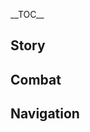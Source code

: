 {{CharacterTabs}}
{{LanguageTabs}}
{{Stub|1={{Meta/VO|rm=1}}}}
__TOC__
==Story==
{{VO/Story
|character           = Shenhe
|language            = zh
|language_s          = zh
|language_t          = zh-tw
|name                = 申鹤
|name_s              = 申鹤
|name_t              = 申鶴

<!-- Hello -->
|vo_01_01_title_s    = 初次见面…
|vo_01_01_title_t    = 初次見面…
|vo_01_01_subtitle   = Hello
|vo_01_01_file       = VO_{language}{character} Hello.ogg
|vo_01_01_tx_s       = 我名申鹤，命格孤煞，易伤身边人，仙人叮嘱要以此红绳锁魂，控制杀心。若你不畏惧与我同行…很好，就请伸出手来吧。
|vo_01_01_tx_t       = 我名申鶴，命格孤煞，易傷身邊人，仙人叮囑要以此紅繩鎖魂，控制殺心。若{{MC|你|妳|mc=1}}不畏懼與我同行…很好，就請伸出手來吧。
|vo_01_01_rm         = 

<!-- Chats -->
|vo_02_01_title_s    = 闲聊・归宿
|vo_02_01_title_t    = 閒聊・歸宿
|vo_02_01_subtitle   = Chat: Home
|vo_02_01_file       = VO_{language}{character} Chat - Home.ogg
|vo_02_01_tx_s       = 人间的归宿是一种奢望，我早已习惯跟山川与鸟兽作伴了。
|vo_02_01_tx_t       = 人間的歸宿是一種奢望，我早已習慣跟山川與鳥獸作伴了。
|vo_02_01_rm         = 
|vo_02_02_title_s    = 闲聊・要诀
|vo_02_02_title_t    = 閒聊・要訣
|vo_02_02_subtitle   = Chat: Motto
|vo_02_02_file       = VO_{language}{character} Chat - Motto.ogg
|vo_02_02_tx_s       = 回向正道，保身护命…
|vo_02_02_tx_t       = 回向正道，保身護命…
|vo_02_02_rm         = 
|vo_02_03_title_s    = 闲聊・刀枪无眼
|vo_02_03_title_t    = 閒聊・刀槍無眼
|vo_02_03_subtitle   = Chat: A Blind Polearm
|vo_02_03_file       = VO_{language}{character} Chat - A Blind Polearm.ogg
|vo_02_03_tx_s       = 刀枪无眼，红绳的力量也有极限，所以我才不喜欢人多的地方。
|vo_02_03_tx_t       = 刀槍無眼，紅繩的力量也有極限，所以我才不喜歡人多的地方。
|vo_02_03_rm         = 

<!-- Weather -->
|vo_03_01_title_s    = 下雨的时候…
|vo_03_01_title_t    = 下雨的時候…
|vo_03_01_subtitle   = When It Rains
|vo_03_01_file       = VO_{language}{character} When It Rains.ogg
|vo_03_01_tx_s       = 按照凡人的做法，这种时候，是否应该…撑伞？
|vo_03_01_tx_t       = 按照凡人的做法，這種時候，是否應該…撐傘？
|vo_03_01_rm         = 
|vo_03_02_title_s    = 雨过天晴…
|vo_03_02_title_t    = 雨過天晴…
|vo_03_02_subtitle   = After the Rain
|vo_03_02_file       = VO_{language}{character} After the Rain.ogg
|vo_03_02_tx_s       = 天气变好，我也很开心。只希望没有人来打扰…如果有，就让他们消失好了。
|vo_03_02_tx_t       = 天氣變好，我也很開心。只希望沒有人來打擾…如果有，就讓他們消失好了。
|vo_03_02_rm         = 
|vo_03_03_title_s    = 打雷的时候…
|vo_03_03_title_t    = 打雷的時候…
|vo_03_03_subtitle   = When Thunder Strikes
|vo_03_03_file       = VO_{language}{character} When Thunder Strikes.ogg
|vo_03_03_tx_s       = 把魔物冻在原地，雷劈下来就能瞬间解决它们，还不会让衣服沾上尘土。
|vo_03_03_tx_t       = 把魔物凍在原地，雷劈下來就能瞬間解決它們，還不會讓衣服沾上塵土。
|vo_03_03_rm         = 
|vo_03_04_title_s    = 刮大风了…
|vo_03_04_title_t    = 颳大風了…
|vo_03_04_subtitle   = When the Wind Is Blowing
|vo_03_04_file       = VO_{language}{character} When the Wind Is Blowing.ogg
|vo_03_04_tx_s       = 嗯…师父最喜欢庆云顶上的罡风。
|vo_03_04_tx_t       = 嗯…師父最喜歡慶雲頂上的罡風。
|vo_03_04_rm         = 

<!-- Greetings -->
|vo_04_01_title_s    = 早上好…
|vo_04_01_title_t    = 早安…
|vo_04_01_subtitle   = Good Morning
|vo_04_01_file       = VO_{language}{character} Good Morning.ogg
|vo_04_01_tx_s       = 早安。晨露很甜，要分一点给你吗？
|vo_04_01_tx_t       = 早安。晨露很甜，要分一點給{{MC|你|妳|mc=1}}嗎？
|vo_04_01_rm         = 
|vo_04_02_title_s    = 中午好…
|vo_04_02_title_t    = 午安…
|vo_04_02_subtitle   = Good Afternoon
|vo_04_02_file       = VO_{language}{character} Good Afternoon.ogg
|vo_04_02_tx_s       = 若是午后困乏，不妨试试打坐养神，很有效果。
|vo_04_02_tx_t       = 若是午後睏乏，不妨試試打坐養神，很有效果。
|vo_04_02_rm         = 
|vo_04_03_title_s    = 晚上好…
|vo_04_03_title_t    = 晚上好…
|vo_04_03_subtitle   = Good Evening
|vo_04_03_file       = VO_{language}{character} Good Evening.ogg
|vo_04_03_tx_s       = 不知道你是喜欢人间的灯火，还是山林的月光？
|vo_04_03_tx_t       = 不知道{{MC|你|妳|mc=1}}是喜歡人間的燈火，還是山林的月光？
|vo_04_03_rm         = 
|vo_04_04_title_s    = 晚安…
|vo_04_04_title_t    = 晚安…
|vo_04_04_subtitle   = Good Night
|vo_04_04_friendship = 4
|vo_04_04_file       = VO_{language}{character} Good Night.ogg
|vo_04_04_tx_s       = 放心休息吧，我睡眠很浅，有什么动静，我会替你查看的。
|vo_04_04_tx_t       = 放心休息吧，我睡眠很淺，有什麼動靜，我會替{{MC|你|妳|mc=1}}查看的。
|vo_04_04_rm         = 

<!-- About -->
|vo_05_01_title_s    = 关于{name_s}自己・本能
|vo_05_01_title_t    = 關於{name_t}自己・本能
|vo_05_01_subtitle   = About {character}: Instinct
|vo_05_01_file       = VO_{language}{character} About {character} - Instinct.ogg
|vo_05_01_tx_s       = 磨砺自身，修炼方术，都是本能使然，想要保全自己而已。我没有兼济苍生的胸怀，惩奸除恶只是顺手，不必感谢我。
|vo_05_01_tx_t       = 磨礪自身，修煉方術，都是本能使然，想要保全自己而已。我沒有兼濟蒼生的胸懷，懲奸除惡只是順手，不必感謝我。
|vo_05_01_rm         = 
|vo_05_02_title_s    = 关于{name_s}自己・异类
|vo_05_02_title_t    = 關於{name_t}自己・異類
|vo_05_02_subtitle   = About {character}: Different
|vo_05_02_friendship = 4
|vo_05_02_file       = VO_{language}{character} About {character} - Different.ogg
|vo_05_02_tx_s       = 受我恩惠的人叫我仙人，被我惩罚的人喊我魔女，呵…不管是仙是魔，终究都是跟凡人不同的异类罢了…
|vo_05_02_tx_t       = 受我恩惠的人叫我仙人；被我懲罰的人喊我魔女，呵…不管是仙是魔，終究都是跟凡人不同的異類罷了…
|vo_05_02_rm         = 

<!-- About Us -->
|vo_06_01_title_s    = 关于我们・待人接物
|vo_06_01_title_t    = 關於我們・待人接物
|vo_06_01_subtitle   = About Us: Manners
|vo_06_01_file       = VO_{language}{character} About Us - Manners.ogg
|vo_06_01_tx_s       = 我很少下山，不懂得多少待人接物的道理。发生冲突的时候，我一律按自己的方式处理。但，如果你觉得不妥，都请告诉我，即使不理解，我也会听你的。
|vo_06_01_tx_t       = 我很少下山，不懂得多少待人接物的道理。發生衝突的時候，我一律按自己的方式處理。但，如果{{MC|你|妳|mc=1}}覺得不妥，都請告訴我，即使不理解，我也會聽{{MC|你|妳|mc=1}}的。
|vo_06_01_rm         = 
|vo_06_02_title_s    = 关于我们・红绳
|vo_06_02_title_t    = 關於我們・紅繩
|vo_06_02_subtitle   = About Us: Red Ropes
|vo_06_02_friendship = 6
|vo_06_02_quest      = The Crane Returns on the Wind
|vo_06_02_file       = VO_{language}{character} About Us - Red Ropes.ogg
|vo_06_02_tx_s       = 师父赐我红绳用以压制心性，但这些日子你我同修，我才真正领悟到要诀，力量收放也更自在…你才是真正能锁住我的红绳。若你懂得这份心情，就请留在我身旁。
|vo_06_02_tx_t       = 師父賜我紅繩用以壓制心性，但這些日子{{MC|你|妳|mc=1}}我同修，我才真正領悟到要訣，力量收放也更自在…{{MC|你|妳|mc=1}}才是真正能鎖住我的紅繩。若{{MC|你|妳|mc=1}}懂得這份心情，就請留在我身旁。
|vo_06_02_rm         = 

<!-- Miscellaneous I -->
|vo_07_01_title_s    = 关于「神之眼」…
|vo_07_01_title_t    = 關於「神之眼」…
|vo_07_01_subtitle   = About the [[Vision]]
|vo_07_01_friendship = 4
|vo_07_01_file       = VO_{language}{character} About the Vision.ogg
|vo_07_01_tx_s       = 原来这颗闪耀的石头叫做「神之眼」？呵…有缘既得，无缘便失。日后倘若缘分消散，它也会熄灭吧。
|vo_07_01_tx_t       = 原來這顆閃耀的石頭叫做「神之眼」？呵…有緣既得，無緣便失。日後倘若緣分消散，它也會熄滅吧。
|vo_07_01_rm         = 
|vo_07_02_title_s    = 有什么想要分享…
|vo_07_02_title_t    = 有什麼想要分享…
|vo_07_02_subtitle   = Something to Share
|vo_07_02_file       = VO_{language}{character} Something to Share.ogg
|vo_07_02_tx_s       = 邪祟易驱，心魔难除。若自身无法放下执念，仙法与术式都无从挽回。
|vo_07_02_tx_t       = 邪祟易驅，心魔難除。若自身無法放下執念，仙法與術式都無從挽回。
|vo_07_02_rm         = 
|vo_07_03_title_s    = 感兴趣的见闻…
|vo_07_03_title_t    = 感興趣的見聞…
|vo_07_03_subtitle   = Interesting Things
|vo_07_03_file       = VO_{language}{character} Interesting Things.ogg
|vo_07_03_tx_s       = 为什么说「初雪多浪漫」？那处山巅日日下雪，何日才算是初雪？我不理解，请你告诉我。
|vo_07_03_tx_t       = 為什麼說「初雪多浪漫」？那處山巔日日下雪，何日才算是初雪？我不理解，請{{MC|你|妳|mc=1}}告訴我。
|vo_07_03_rm         = 

<!-- About Others -->
|vo_08_01_title_s    = 关于凝光…
|vo_08_01_title_t    = 關於凝光…
|vo_08_01_subtitle   = About [[Ningguang]]
|vo_08_01_friendship = 4
|vo_08_01_file       = VO_{language}{character} About Ningguang.ogg
|vo_08_01_tx_s       = 人们所谓的财富，对我而言没什么用。但到了凝光小姐手里，却能解决连刀枪都无法处理的难题。她能掌握人间规则，洞察人心…师父说，这些连仙人都无法做到。我很佩服她。
|vo_08_01_tx_t       = 人們所謂的財富，對我而言沒什麼用。但到了凝光小姐手裡，卻能解決連刀槍都無法處理的難題。她能掌握人間規則，洞察人心…師父說，這些連仙人都無法做到。我很佩服她。
|vo_08_01_rm         = 
|vo_08_02_title_s    = 关于北斗…
|vo_08_02_title_t    = 關於北斗…
|vo_08_02_subtitle   = About [[Beidou]]
|vo_08_02_friendship = 4
|vo_08_02_file       = VO_{language}{character} About Beidou.ogg
|vo_08_02_tx_s       = 与她相处不用讲究礼节，交谈时也不用揣测深意，让我轻松了不少。只是…她身边总是有人，听说船上还有诸多船员…我需要跟你一起，才能应对人多的场合。
|vo_08_02_tx_t       = 與她相處不用講究禮節，交談時也不用揣測深意，讓我輕鬆了不少。只是…她身邊總是有人，聽說船上還有諸多船員…我需要跟{{MC|你|妳|mc=1}}一起，才能應對人多的場合。
|vo_08_02_rm         = 
|vo_08_03_title_s    = 关于云堇…
|vo_08_03_title_t    = 關於雲堇…
|vo_08_03_subtitle   = About [[Yun Jin]]
|vo_08_03_friendship = 4
|vo_08_03_file       = VO_{language}{character} About Yun Jin.ogg
|vo_08_03_tx_s       = 云堇唱的…叫做「璃月戏」吧？我很喜欢这种形式。不必亲见其面，就能了解他人的事迹。如果将来她把你唱进戏里，那一定会是非常精彩的故事，我很期待。
|vo_08_03_tx_t       = 雲堇唱的…叫做「璃月戲」吧？我很喜歡這種形式。不必親見其面，就能瞭解他人的事蹟。如果將來她把{{MC|你|妳|mc=1}}唱進戲裡，那一定會是非常精彩的故事，我很期待。
|vo_08_03_rm         = 
|vo_08_04_title_s    = 关于甘雨…
|vo_08_04_title_t    = 關於甘雨…
|vo_08_04_subtitle   = About [[Ganyu]]
|vo_08_04_friendship = 4
|vo_08_04_file       = VO_{language}{character} About Ganyu.ogg
|vo_08_04_tx_s       = 我从师父那里听过许多有关她的事…她原先在我心中的形象，和实际差距还是挺大的。放心，我不会说出去。说起来，璃月港的工作竟这般繁忙…看来融入人间，也要付出一些代价。
|vo_08_04_tx_t       = 我從師父那裡聽過許多有關她的事…她原先在我心中的形象，和實際差距還是挺大的。放心，我不會說出去。說起來，璃月港的工作竟這般繁忙…看來融入人間，也要付出一些代價。
|vo_08_04_rm         = 
|vo_08_05_title_s    = 关于重云…
|vo_08_05_title_t    = 關於重雲…
|vo_08_05_subtitle   = About [[Chongyun]]
|vo_08_05_friendship = 4
|vo_08_05_file       = VO_{language}{character} About Chongyun.ogg
|vo_08_05_tx_s       = 真没想到我在这世上…还有「亲缘」。他若是有什么修行上的困惑，我愿帮忙解答。不过，得请他上山来。他们一家太过热情，我不知道该如何回绝才符合礼数…
|vo_08_05_tx_t       = 真沒想到我在這世上…還有「親緣」。他若是有什麼修行上的困惑，我願幫忙解答。不過，得請他上山來。他們一家太過熱情，我不知道該如何回絕才符合禮數…
|vo_08_05_rm         = 
|vo_08_06_title_s    = 关于行秋…
|vo_08_06_title_t    = 關於行秋…
|vo_08_06_subtitle   = About [[Xingqiu]]
|vo_08_06_friendship = 4
|vo_08_06_file       = VO_{language}{character} About Xingqiu.ogg
|vo_08_06_tx_s       = 我曾见到他凑在你耳旁不知说些什么。若他敢威胁你，我一定会将他…嗯？只是朋友间的玩闹话？当真如此吗…
|vo_08_06_tx_t       = 我曾見到他湊在{{MC|你|妳|mc=1}}耳旁不知說些什麼。若他敢威脅{{MC|你|妳|mc=1}}，我一定會將他…嗯？只是朋友間的玩鬧話？當真如此嗎…
|vo_08_06_rm         = 
|vo_08_07_title_s    = 关于钟离…
|vo_08_07_title_t    = 關於鍾離…
|vo_08_07_subtitle   = About [[Zhongli]]
|vo_08_07_friendship = 4
|vo_08_07_file       = VO_{language}{character} About Zhongli.ogg
|vo_08_07_tx_s       = 那位先生自称是凡人，却与身为仙人的师父很熟络。师父曾说，如果碰见他在仙府前的石凳上饮酒，莫要打扰，让他静静独坐一会。我照做了。
|vo_08_07_tx_t       = 那位先生自稱是凡人，卻與身為仙人的師父很熟絡。師父曾說，如果碰見他在仙府前的石凳上飲酒，莫要打擾，讓他靜靜獨坐一會。我照做了。
|vo_08_07_rm         = 
|vo_08_08_title_s    = 关于白术…
|vo_08_08_title_t    = 關於白朮…
|vo_08_08_subtitle   = About [[Baizhu]]
|vo_08_08_friendship = 4
|vo_08_08_file       = VO_{language}{character} About Baizhu.ogg
|vo_08_08_tx_s       = 他的药草品质很好，为人也随和周到。相比起来，脖子上的小蛇倒是口无遮拦…放心，我没有动手。我还不至于和一条蛇置气。
|vo_08_08_tx_t       = 他的藥草品質很好，為人也隨和周到。相比起來，脖子上的小蛇倒是口無遮攔…放心，我沒有動手。我還不至於和一條蛇置氣。
|vo_08_08_rm         = 
|vo_08_09_title_s    = 关于胡桃…
|vo_08_09_title_t    = 關於胡桃…
|vo_08_09_subtitle   = About [[Hu Tao]]
|vo_08_09_friendship = 4
|vo_08_09_file       = VO_{language}{character} About Hu Tao.ogg
|vo_08_09_tx_s       = 她在附近山林游荡时，经常会唱奇怪的歌。久而久之，我把她的歌断断续续听了个遍。听习惯了也还是觉得奇怪，但，我并不讨厌。
|vo_08_09_tx_t       = 她在附近山林遊蕩時，經常會唱奇怪的歌。久而久之，我把她的歌斷斷續續聽了個遍。聽習慣了也還是覺得奇怪，但，我並不討厭。
|vo_08_09_rm         = 
|vo_08_10_title_s    = 关于…
|vo_08_10_title_t    = 關於…
|vo_08_10_subtitle   = About [[Xiao]]
|vo_08_10_friendship = 4
|vo_08_10_quest      = A New Star Approaches
|vo_08_10_file       = VO_{language}{character} About Xiao.ogg
|vo_08_10_tx_s       = 印象中他一直不苟言笑。近来见他，虽说沉默依旧，但…像是比从前轻松了不少。兴许是结识了哪位良人吧。
|vo_08_10_tx_t       = 印象中他一直不苟言笑。近來見他，雖說沉默依舊，但…像是比從前輕鬆了不少。興許是結識了哪位良人吧。
|vo_08_10_rm         = 
|vo_08_11_title_s    = 关于闲云…
|vo_08_11_title_t    = 關於閒雲…
|vo_08_11_subtitle   = About [[Xianyun]]
|vo_08_11_quest      = A Thousand Moonlit Miles
|vo_08_11_friendship = 4
|vo_08_11_file       = VO_{language}{character} About Xianyun.ogg
|vo_08_11_tx_s       = 上回，师父带漱玉来万民堂吃饭，漱玉言谈间已有了几分师父的神形…我也是在师父的呵护下如此成长，不知道我的举止，是否也带着些师父的样子呢…
|vo_08_11_tx_t       = 上回，師父帶漱玉來萬民堂吃飯，漱玉言談間已有了幾分師父的神形…我也是在師父的呵護下如此成長，不知道我的舉止，是否也帶著些師父的樣子呢…
|vo_08_11_rm         = 

<!-- More About -->
|vo_09_01_title_s    = 想要了解{name_s}・其一
|vo_09_01_title_t    = 想要瞭解{name_t}・其一
|vo_09_01_subtitle   = More About {character}: I
|vo_09_01_file       = VO_{language}{character} More About {character} - 01.ogg
|vo_09_01_tx_s       = 请不必在意人们对我的称呼，我不是仙人，也没什么神通。生于驱魔世家的旁系，长在远离璃月港的山间，只能算是个仙家弟子，仅此而已。
|vo_09_01_tx_t       = 請不必在意人們對我的稱呼，我不是仙人，也沒什麼神通。生於驅魔世家的旁系，長在遠離璃月港的山間，只能算是個仙家弟子，僅此而已。
|vo_09_01_rm         = 
|vo_09_02_title_s    = 想要了解{name_s}・其二
|vo_09_02_title_t    = 想要瞭解{name_t}・其二
|vo_09_02_subtitle   = More About {character}: II
|vo_09_02_friendship = 3
|vo_09_02_file       = VO_{language}{character} More About {character} - 02.ogg
|vo_09_02_tx_s       = 遇到恶意滋事的人，人们似乎都会选择上前说教，我不太明白。明明可以直接将这些拦路碍事、心存歹念的恶人斩草除根，为什么要这般麻烦？
|vo_09_02_tx_t       = 遇到惡意滋事的人，人們似乎都會選擇上前說教，我不太明白。明明可以直接將這些攔路礙事、心存歹念的惡人斬草除根，為什麼要這般麻煩？
|vo_09_02_rm         = 
|vo_09_03_title_s    = 想要了解{name_s}・其三
|vo_09_03_title_t    = 想要瞭解{name_t}・其二
|vo_09_03_subtitle   = More About {character}: III
|vo_09_03_friendship = 4
|vo_09_03_file       = VO_{language}{character} More About {character} - 03.ogg
|vo_09_03_tx_s       = 我师从多位仙家，静心修炼。随着修为提升，他们不再传授我新的术式，而是改教我怎样收敛杀性。别紧张…像平地凿出深坑，树木连根拔起之类的事，只在远离人烟的山林中发生过，从未波及过无辜性命。况且，现在我也已经能控制自我了。
|vo_09_03_tx_t       = 我師從多位仙家，靜心修煉。隨著修為提升，他們不再傳授我新的術式，而是改教我怎樣收斂殺性。別緊張…像平地鑿出深坑，樹木連根拔起之類的事，只在遠離人煙的山林中發生過，從未波及過無辜性命。況且，現在我也已經能控制自我了。
|vo_09_03_rm         = 
|vo_09_04_title_s    = 想要了解{name_s}・其四
|vo_09_04_title_t    = 想要瞭解{name_t}・其四
|vo_09_04_subtitle   = More About {character}: IV
|vo_09_04_friendship = 5
|vo_09_04_quest      = The Crane Returns on the Wind
|vo_09_04_file       = VO_{language}{character} More About {character} - 04.ogg
|vo_09_04_tx_s       = 父亲想用我的血肉换回母亲的生命。自从被他丢在山洞，我一度期盼过他会回来救我。一天、两天、三天…我拼尽全力与魔物厮杀，直到倒下都没能等到他。我不知道，究竟是我命格孤煞才遭人遗弃，还是命途坎坷使得我萌生出这股煞气？
|vo_09_04_tx_t       = 父親想用我的血肉換回母親的生命。自從被他丟在山洞，我一度期盼過他會回來救我。一天、兩天、三天…我拚盡全力與魔物廝殺，直到倒下都沒能等到他。我不知道，究竟是我命格孤煞才遭人遺棄，還是命途坎坷使得我萌生出這股煞氣？
|vo_09_04_rm         = 
|vo_09_05_title_s    = 想要了解{name_s}・其五
|vo_09_05_title_t    = 想要瞭解{name_t}・其五
|vo_09_05_subtitle   = More About {character}: V
|vo_09_05_friendship = 6
|vo_09_05_quest      = The Crane Returns on the Wind
|vo_09_05_file       = VO_{language}{character} More About {character} - 05.ogg
|vo_09_05_tx_s       = 有一回，我瞒着师父偷偷下山回到村里，却发现原本的村庄荒弃了，父亲早已去世。我突然明白，自己与血亲的缘分彻底断绝了。在乎的往事永无后话。自那日起，我一度舍弃人间种种…直到遇见你。
|vo_09_05_tx_t       = 有一回，我瞞著師父偷偷下山回到村裡，卻發現原本的村莊荒棄了，父親早已去世。我突然明白，自己與血親的緣分徹底斷絕了。在乎的往事永無後話。自那日起，我一度捨棄人間種種…直到遇見{{MC|你|妳|mc=1}}。
|vo_09_05_rm         = 

<!-- Miscellaneous II -->
|vo_10_01_title_s    = {name_s}的爱好…
|vo_10_01_title_t    = {name_t}的愛好…
|vo_10_01_subtitle   = {character}'s Hobbies
|vo_10_01_file       = VO_{language}{character} Hobbies.ogg
|vo_10_01_tx_s       = 打坐的要点在于「静」，需要摒弃杂念，用身体感受周遭气息，它能让我迅速回归自我。听师父说，修为达到足够境界后，打坐的姿势就不用再拘泥，仙人哪怕站立着都能打坐…我还远远不够。
|vo_10_01_tx_t       = 打坐的要點在於「靜」，需要摒棄雜念，用身體感受周遭氣息，它能讓我迅速回歸自我。聽師父說，修為達到足夠境界後，打坐的姿勢就不用再拘泥，仙人哪怕站立著都能打坐…我還遠遠不夠。
|vo_10_01_rm         = 
|vo_10_02_title_s    = {name_s}的烦恼…
|vo_10_02_title_t    = {name_t}的煩惱…
|vo_10_02_subtitle   = {character}'s Troubles
|vo_10_02_friendship = 6
|vo_10_02_file       = VO_{language}{character} Troubles.ogg
|vo_10_02_tx_s       = 害怕失去重要之人、想要拯救重要之人…这种心情会将整颗心紧紧揪住，以前从未体会过。这是困扰，但…也是寄托。
|vo_10_02_tx_t       = 害怕失去重要之人、想要拯救重要之人…這種心情會將整顆心緊緊揪住，以前從未體會過。這是困擾，但…也是寄託。
|vo_10_02_rm         = 
|vo_10_03_title_s    = 喜欢的食物…
|vo_10_03_title_t    = 喜歡的食物…
|vo_10_03_subtitle   = Favorite Food
|vo_10_03_file       = VO_{language}{character} Favorite Food.ogg
|vo_10_03_tx_s       = 下山期间尝了不少菜，但都不太记得味道了。唯独从前在家吃的那碗面，永远忘不了…不该记住才对，不该记住才对…
|vo_10_03_tx_t       = 下山期間嚐了不少菜，但都不太記得味道了。唯獨從前在家吃的那碗麵，永遠忘不了…不該記住才對，不該記住才對…
|vo_10_03_rm         = 
|vo_10_04_title_s    = 讨厌的食物…
|vo_10_04_title_t    = 討厭的食物…
|vo_10_04_subtitle   = Least Favorite Food
|vo_10_04_file       = VO_{language}{character} Least Favorite Food.ogg
|vo_10_04_tx_s       = 药草嚼得久了，只剩苦味与涩味…修行多年，我早已习惯这些清规戒律了。仙人们？「仙人不会被人间俗物阻碍修为，所以可以敞开吃各式菜肴。」…这是师父的原话。
|vo_10_04_tx_t       = 藥草嚼得久了，只剩苦味與澀味…修行多年，我早已習慣這些清規戒律了。仙人們？「仙人不會被人間俗物阻礙修為，所以可以敞開吃各式菜餚。」…這是師父的原話。
|vo_10_04_rm         = 

<!-- Receiving a Gift -->
|vo_11_01_title_s    = 收到赠礼・其一
|vo_11_01_title_t    = 收到贈禮・其一
|vo_11_01_subtitle   = Receiving a Gift: I
|vo_11_01_file       = VO_{language}{character} Receiving a Gift - 01.ogg
|vo_11_01_tx_s       = 这般滋味…真的是我能够享受的吗？
|vo_11_01_tx_t       = 這般滋味…真的是我能夠享受的嗎？
|vo_11_01_rm         = 
|vo_11_02_title_s    = 收到赠礼・其二
|vo_11_02_title_t    = 收到贈禮・其二
|vo_11_02_subtitle   = Receiving a Gift: II
|vo_11_02_file       = VO_{language}{character} Receiving a Gift - 02.ogg
|vo_11_02_tx_s       = 你做的饭菜，确实美味。无法割舍。
|vo_11_02_tx_t       = {{MC|你|妳|mc=1}}做的飯菜，確實美味。無法割捨。
|vo_11_02_rm         = 
|vo_11_03_title_s    = 收到赠礼・其三
|vo_11_03_title_t    = 收到贈禮・其三
|vo_11_03_subtitle   = Receiving a Gift: III
|vo_11_03_file       = VO_{language}{character} Receiving a Gift - 03.ogg
|vo_11_03_tx_s       = 也好。这样的味道，我早就熟悉了。
|vo_11_03_tx_t       = 也好。這樣的味道，我早就熟悉了。
|vo_11_03_rm         = 

<!-- Birthday -->
|vo_12_01_title_s    = 生日…
|vo_12_01_title_t    = 生日…
|vo_12_01_subtitle   = Birthday
|vo_12_01_file       = VO_{language}{character} Birthday.ogg
|vo_12_01_tx_s       = 我听说生辰是个值得铭记的日子，人们会向寿星送上礼品以示庆贺。身外之物，我不太了解。银河夜色，是我在山林中见过最美丽的事物。我将湖面冻成明镜，让浮云和星斗映照在眼前，跟你共贺生辰…希望你喜欢。
|vo_12_01_tx_t       = 我聽說生辰是個值得銘記的日子，人們會向壽星送上禮品以示慶賀。身外之物，我不太瞭解。銀河夜色，是我在山林中見過最美麗的事物。我將湖面凍成明鏡，讓浮雲和星斗映照在眼前，跟{{MC|你|妳|mc=1}}共賀生辰…希望{{MC|你|妳|mc=1}}喜歡。
|vo_12_01_rm         = 

<!-- Feelings About Ascension -->
|vo_13_01_title_s    = 突破的感受・起
|vo_13_01_title_t    = 突破的感受・起
|vo_13_01_subtitle   = Feelings About Ascension: Intro
|vo_13_01_ascension  = 1
|vo_13_01_file       = VO_{language}{character} Feelings About Ascension - 01.ogg
|vo_13_01_tx_s       = 我能操控的力量…愈发强大了。
|vo_13_01_tx_t       = 我能操控的力量…愈發強大了。
|vo_13_01_rm         = 
|vo_13_02_title_s    = 突破的感受・承
|vo_13_02_title_t    = 突破的感受・承
|vo_13_02_subtitle   = Feelings About Ascension: Building Up
|vo_13_02_ascension  = 2
|vo_13_02_file       = VO_{language}{character} Feelings About Ascension - 02.ogg
|vo_13_02_tx_s       = 师父若知道了，怕是会让我多系几根红绳吧…
|vo_13_02_tx_t       = 師父若知道了，怕是會讓我多繫幾根紅繩吧…
|vo_13_02_rm         = 
|vo_13_03_title_s    = 突破的感受・转
|vo_13_03_title_t    = 突破的感受・轉
|vo_13_03_subtitle   = Feelings About Ascension: Climax
|vo_13_03_ascension  = 4
|vo_13_03_file       = VO_{language}{character} Feelings About Ascension - 03.ogg
|vo_13_03_tx_s       = 这段日子，我闭关修炼的时长有所削减，修为却不知不觉地增进…嗯，也许只有跟你一起才能做到。
|vo_13_03_tx_t       = 這段日子，我閉關修煉的時長有所削減，修為卻不知不覺地增進…嗯，也許只有跟{{MC|你|妳|mc=1}}一起才能做到。
|vo_13_03_rm         = 
|vo_13_04_title_s    = 突破的感受・合
|vo_13_04_title_t    = 突破的感受・合
|vo_13_04_subtitle   = Feelings About Ascension: Conclusion
|vo_13_04_ascension  = 6
|vo_13_04_file       = VO_{language}{character} Feelings About Ascension - 04.ogg
|vo_13_04_tx_s       = 「心无杂念，方可超然」，这是我从前所想。经历种种才明白，唯有心存牵挂，才能唤醒守护的欲望，让力量…变得有意义。
|vo_13_04_tx_t       = 「心無雜念，方可超然」，這是我從前所想。經歷種種才明白，唯有心存牽掛，才能喚醒守護的欲望，讓力量…變得有意義。
|vo_13_04_rm         = 
|vo_13_04_tl         = 
}}

==Combat==
{{Combat VO
|character           = Shenhe
|language            = zh

<!-- Elemental Skill -->
|skill_1_tx_s        = 听令！
|skill_1_tx_t        = 聽令！
|skill_1_rm          = Tīng lìng!
|skill_2_tx_s        = 显！
|skill_2_tx_t        = 顯！
|skill_2_rm          = Xiǎn!
|skill_3_tx_s        = 魂出！
|skill_3_tx_t        = 魂出！
|skill_3_rm          = Hún chū!
|skill_4_tx_s        = 炼气化神！
|skill_4_tx_t        = 煉氣化神！
|skill_4_rm          = Liàn qì huà shén!
|skill_5_tx_s        = 意生冰身！
|skill_5_tx_t        = 意生冰身！
|skill_5_rm          = Yì shēng bīng shēn!
|skill_6_tx_s        = 付君真形！
|skill_6_tx_t        = 付君真形！
|skill_6_rm          = Fù jūn zhēn xíng!
|burst_1_tx_s        = 天真敕奏！
|burst_1_tx_t        = 天真敕奏！
|burst_1_rm          = Tiānzhēn chì zòu!
|burst_2_tx_s        = 寒冰变神！
|burst_2_tx_t        = 寒冰變神！
|burst_2_rm          = Hán bīng biàn shén!
|burst_3_tx_s        = 依律奉行！
|burst_3_tx_t        = 依律奉行！
|burst_3_rm          = Yī lǜ fèngxíng!

<!-- Sprint Start -->
|sprint-s_1_file     = Sprint Start 01,Sprint Start 02,Sprint Start 03

<!-- Deploying Wind Glider -->
|glider_1_file       = Deploying Wind Glider 01,Deploying Wind Glider 02,Deploying Wind Glider 03

<!-- Opening Treasure Chest -->
|chest_1_tx_s        = 这就是凡间的宝物吧。
|chest_1_tx_t        = 這就是凡間的寶物吧。
|chest_1_rm          = Zhè jiùshì fán jiān de bǎowù ba.
|chest_2_tx_s        = 与仙人法宝有何区别？
|chest_2_tx_t        = 與仙人法寶有何區別？
|chest_2_rm          = Yǔ xiānrén fǎbǎo yǒu hé qūbié?
|chest_3_tx_s        = 这些东西…该用到何处？
|chest_3_tx_t        = 這些東西…該用到何處？
|chest_3_rm          = Zhèxiē dōngxī... gāi yòng dào hé chù?
|low-hp_1_tx_s       = 休要怪我…
|low-hp_1_tx_t       = 休要怪我…
|low-hp_1_rm         = Xiū yào guàiwǒ...
|low-hp_2_tx_s       = 我不甘心…
|low-hp_2_tx_t       = 我不甘心…
|low-hp_2_rm         = Wǒ bù gānxīn...
|low-hp_3_tx_s       = 必须…诛除！
|low-hp_3_tx_t       = 必須…誅除！
|low-hp_3_rm         = Bìxū... zhū chú!
|ally-low-hp_1_tx_s  = 不必勉强。
|ally-low-hp_1_tx_t  = 不必勉強。
|ally-low-hp_1_rm    = Bùbì miǎnqiáng.
|ally-low-hp_2_tx_s  = 我来了结。
|ally-low-hp_2_tx_t  = 我來了結。
|ally-low-hp_2_rm    = 
|fallen_1_tx_s       = 难逃…宿命…
|fallen_1_tx_t       = 難逃…宿命…
|fallen_1_rm         = Nán táo... sùmìng...
|fallen_2_tx_s       = 死丧既定…
|fallen_2_tx_t       = 死喪既定…
|fallen_2_rm         = Sǐ sàng jìdìng...
|fallen_3_tx_s       = 劫煞为灾…
|fallen_3_tx_t       = 劫煞為災…
|fallen_3_rm         = Jié shā wéi zāi...
|hit-l_1_tx_s        = 不成气候。
|hit-l_1_tx_t        = 不成氣候。
|hit-l_1_rm          = Bù chéngqìhòu.
|hit-l_2_file        = Light Hit Taken 02,Light Hit Taken 03,Light Hit Taken 04,Light Hit Taken 05,Light Hit Taken 06

<!-- Heavy Hit Taken -->
|hit-h_1_tx_s        = 休想！
|hit-h_1_tx_t        = 休想！
|hit-h_1_rm          = Xiūxiǎng!
|hit-h_2_tx_s        = 别后悔！
|hit-h_2_tx_t        = 別後悔！
|hit-h_2_rm          = Bié hòuhuǐ!
|hit-h_3_file        = Heavy Hit Taken 03,Heavy Hit Taken 04,Heavy Hit Taken 05,Heavy Hit Taken 06

<!-- Joining Party -->
|join_1_tx_s         = 团队作战…是什么意思？
|join_1_tx_t         = 團隊作戰…是什麼意思？
|join_1_rm           = Tuánduì zuòzhàn... shì shénme yìsi?
|join_2_tx_s         = 明白，站在这里就行了是吧。
|join_2_tx_t         = 明白，站在這裡就行了是吧。
|join_2_rm           = Míngbái, zhàn zài zhèlǐ jiùxíngle shì ba.
|join_3_tx_s         = …听君敕令。
|join_3_tx_t         = …聽君敕令。
|join_3_rm           = ...Tīng jūn chìlìng.
|atk-l_1_file        = Light Attack 01,Light Attack 02,Light Attack 03,Light Attack 04,Light Attack 05,Light Attack 06,Light Attack 07

<!-- Mid Attack -->
|atk-m_1_file        = Mid Attack 01,Mid Attack 02,Mid Attack 03

<!-- Heavy Attack -->
|atk-h_1_file        = Heavy Attack 01,Heavy Attack 02,Heavy Attack 03

<!-- Climbing -->
|climb_1_file        = Climbing 01,Climbing 02,Climbing 03,Climbing 04,Climbing 05

<!-- Climbing Breath -->
|climb-b_1_file      = Climbing Breath 01,Climbing Breath 02,Climbing Breath 03

<!-- Jumping -->
|jump_1_file         = Jumping 01,Jumping 02,Jumping 03,Jumping 04,Jumping 05
}}

==Navigation==
{{Character Navbox|VO-ZH}}